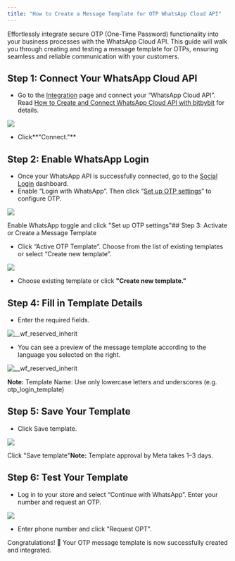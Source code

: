 ```yaml
---
title: "How to Create a Message Template for OTP WhatsApp Cloud API"
---
```


Effortlessly integrate secure OTP (One-Time Password) functionality into your business processes with the WhatsApp Cloud API. This guide will walk you through creating and testing a message template for OTPs, ensuring seamless and reliable communication with your customers.

## Step 1: Connect Your WhatsApp Cloud API

- Go to the [Integration](https://app.bitbybit.studio/integrations) page and connect your “WhatsApp Cloud API”. Read [How to Create and Connect WhatsApp Cloud API with bitbybit](https://www.bitbybit.studio/knowledge-base/how-to-create-and-connect-whatsapp-cloud-api-with-bitbybit) for details.

![](https://cdn.prod.website-files.com/659655f5b20d395a5c69efcf/675946ee33241e9d51917b03_AD_4nXcxzsoE5hh1sVjOcm-2Nco2_ivo7GJbzSJ5CqEQ-tQeLbFUKBAMMRWLkCSpMM8cmbj1GpP5nbGv8xJnRsqwMB_O2IDAIu4T2i7rrmooWBsESUHguNfhEGUo1CAbpBj0bl_ZfxMo.png)

- Click**"Connect."** 

## Step 2: Enable WhatsApp Login

- Once your WhatsApp API is successfully connected, go to the [Social Login](https://app.bitbybit.studio/bitlogin/social) dashboard.
- Enable “Login with WhatsApp”. Then click “[Set up OTP settings](https://app.bitbybit.studio/misc/whatsapp-api-settings?section=bitlogin-whatsapp-settings)” to configure OTP.

![](https://cdn.prod.website-files.com/659655f5b20d395a5c69efcf/675946eeeb56aa16931b7278_AD_4nXcMb7SKGEczcEUSGpsERi7on3j0XGHe4fxZ1Z2OR4UNsRfjfwrRXkQ_oagPbxmux33qCkhnNx9AMALdzJEJKwOehBP8b_eUYrLo3cRArdmxzflo2s3YMrvOrd2Iqfj_0vKCn6kaWg.png)

Enable WhatsApp toggle and click "Set up OTP settings"## Step 3: Activate or Create a Message Template

- Click “Active OTP Template”. Choose from the list of existing templates or select “Create new template”.

![](https://cdn.prod.website-files.com/659655f5b20d395a5c69efcf/675946effa1452345277b27a_AD_4nXeczXjKZpBGsU-fOB9TRwQUOr6tFNlkJE1BHeS02RP5LK9MwM3r88iWYVrbNu9eb4NZHgK3p73uduDai2ZBG4cHB42S8inBFXrVA-15kC8bBq-paBt_0jIrViTDLlrabrpW54z8dA.png)

- Choose existing template or click **"Create new template."**

## Step 4: Fill in Template Details

- Enter the required fields.

![\__wf_reserved_inherit](https://cdn.prod.website-files.com/659655f5b20d395a5c69efcf/67c6760f739e9d8885abcd9c_createtemplate.png)

- You can see a preview of the message template according to the language you selected on the right.

![\__wf_reserved_inherit](https://cdn.prod.website-files.com/659655f5b20d395a5c69efcf/67c675f81f9a9632dbe7e3f2_otppreviewmessage.png)

**Note:** Template Name: Use only lowercase letters and underscores (e.g. otp_login_template)

## Step 5: Save Your Template

- Click Save template.

![](https://cdn.prod.website-files.com/659655f5b20d395a5c69efcf/675946eede7e3fb37d18c0c9_AD_4nXfP_5bj_xdKnn2AkoyeWr-_rMTyCeAPT6Ueyz51KMi4UkRoCPrsjge1mZrHwA0dFOGc1zBXu1dFtBV11C6e9nE-MCmYcocvQr34PDWP_WrFITGQtI2bOumaq5pDvPnGGMTmw3-xXw.png)

Click "Save template"**Note:** Template approval by Meta takes 1–3 days.

## Step 6: Test Your Template

- Log in to your store and select “Continue with WhatsApp”. Enter your number and request an OTP.

![](https://cdn.prod.website-files.com/659655f5b20d395a5c69efcf/675946eeff9dc33c609fb272_AD_4nXc4Hgz0Mm1wkeulcUSDRi0_96GhHs3QW5Ygly8lPX5lkRsI3vA2RN3U2-sPR2VN9S8qdQbb1ri3R3XrX4ytgq_LbBDJtvzCTGtbbuvzV3VRx4piD-ufbecCI10_fzbQDX1yKCObkA.png)

- Enter phone number and click "Request OPT".

Congratulations\! 🎉 Your OTP message template is now successfully created and integrated.